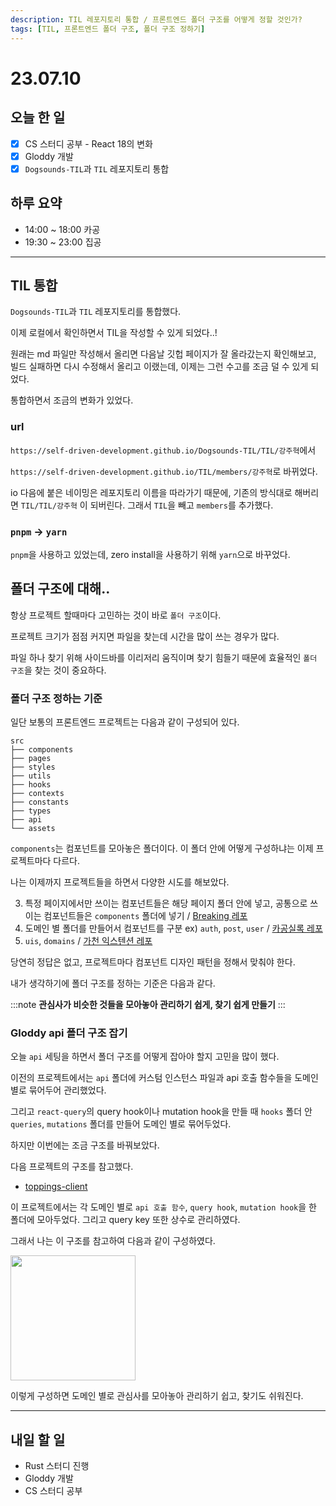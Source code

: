 ```yaml
---
description: TIL 레포지토리 통합 / 프론트엔드 폴더 구조를 어떻게 정할 것인가?
tags: [TIL, 프론트엔드 폴더 구조, 폴더 구조 정하기]
---
```


# 23.07.10

## 오늘 한 일

- [x] CS 스터디 공부 - React 18의 변화
- [x] Gloddy 개발
- [x] `Dogsounds-TIL`과 `TIL` 레포지토리 통합

## 하루 요약

- 14:00 ~ 18:00 카공
- 19:30 ~ 23:00 집공

---

## TIL 통합

`Dogsounds-TIL`과 `TIL` 레포지토리를 통합했다.

이제 로컬에서 확인하면서 TIL을 작성할 수 있게 되었다..!

원래는 md 파일만 작성해서 올리면 다음날 깃헙 페이지가 잘 올라갔는지 확인해보고, 빌드 실패하면 다시 수정해서 올리고 이랬는데, 이제는 그런 수고를 조금 덜 수 있게 되었다.

통합하면서 조금의 변화가 있었다.

### url

`https://self-driven-development.github.io/Dogsounds-TIL/TIL/강주혁`에서

`https://self-driven-development.github.io/TIL/members/강주혁`로 바뀌었다.

io 다음에 붙은 네이밍은 레포지토리 이름을 따라가기 때문에, 기존의 방식대로 해버리면 `TIL/TIL/강주혁` 이 되버린다. 그래서 `TIL`을 빼고 `members`를 추가했다.

### `pnpm` -> `yarn`

`pnpm`을 사용하고 있었는데, zero install을 사용하기 위해 `yarn`으로 바꾸었다.

## 폴더 구조에 대해..

항상 프로젝트 할때마다 고민하는 것이 바로 `폴더 구조`이다.

프로젝트 크기가 점점 커지면 파일을 찾는데 시간을 많이 쓰는 경우가 많다.

파일 하나 찾기 위해 사이드바를 이리저리 움직이며 찾기 힘들기 때문에 효율적인 `폴더 구조`을 찾는 것이 중요하다.

### 폴더 구조 정하는 기준

일단 보통의 프론트엔드 프로젝트는 다음과 같이 구성되어 있다.

```
src
├── components
├── pages
├── styles
├── utils
├── hooks
├── contexts
├── constants
├── types
├── api
└── assets
```

`components`는 컴포넌트를 모아놓은 폴더이다. 이 폴더 안에 어떻게 구성하냐는 이제 프로젝트마다 다르다.

나는 이제까지 프로젝트들을 하면서 다양한 시도를 해보았다.

3. 특정 페이지에서만 쓰이는 컴포넌트들은 해당 페이지 폴더 안에 넣고, 공통으로 쓰이는 컴포넌트들은 `components` 폴더에 넣기 / [Breaking 레포](https://github.com/Breaking-Dope/breaking-frontend/tree/develop/breaking-front/src/components)
4. 도메인 별 폴더를 만들어서 컴포넌트를 구분 ex) `auth`, `post`, `user` / [카공실록 레포](https://github.com/kagong-sillok/kagong-sillok-client/tree/develop/src/components)
5. `uis`, `domains` / [가천 익스텐션 레포](https://github.com/kangju2000/gachon-extension/tree/master/src/components)

당연히 정답은 없고, 프로젝트마다 컴포넌트 디자인 패턴을 정해서 맞춰야 한다.

내가 생각하기에 폴더 구조를 정하는 기준은 다음과 같다.

:::note
**관심사가 비슷한 것들을 모아놓아 관리하기 쉽게, 찾기 쉽게 만들기**
:::

### Gloddy api 폴더 구조 잡기

오늘 `api` 세팅을 하면서 폴더 구조를 어떻게 잡아야 할지 고민을 많이 했다.

이전의 프로젝트에서는 `api` 폴더에 커스텀 인스턴스 파일과 api 호출 함수들을 도메인 별로 묶어두어 관리했었다.

그리고 `react-query`의 query hook이나 mutation hook을 만들 때 `hooks` 폴더 안 `queries`, `mutations` 폴더를 만들어 도메인 별로 묶어두었다.

하지만 이번에는 조금 구조를 바꿔보았다.

다음 프로젝트의 구조를 참고했다.

- [toppings-client](https://github.com/toppingskorea/toppings-client/tree/develop/apps/client/server)

이 프로젝트에서는 각 도메인 별로 `api 호출 함수`, `query hook`, `mutation hook`을 한 폴더에 모아두었다. 그리고 query key 또한 상수로 관리하였다.

그래서 나는 이 구조를 참고하여 다음과 같이 구성하였다.

<img src="https://private-user-images.githubusercontent.com/23312485/252275360-0c6edbff-2633-46f5-b3a0-0f1e34c4d0d8.png?jwt=eyJhbGciOiJIUzI1NiIsInR5cCI6IkpXVCJ9.eyJrZXkiOiJrZXkxIiwiZXhwIjoxNjg5MDAyNDI5LCJuYmYiOjE2ODkwMDIxMjksInBhdGgiOiIvMjMzMTI0ODUvMjUyMjc1MzYwLTBjNmVkYmZmLTI2MzMtNDZmNS1iM2EwLTBmMWUzNGM0ZDBkOC5wbmc_WC1BbXotQWxnb3JpdGhtPUFXUzQtSE1BQy1TSEEyNTYmWC1BbXotQ3JlZGVudGlhbD1BS0lBSVdOSllBWDRDU1ZFSDUzQSUyRjIwMjMwNzEwJTJGdXMtZWFzdC0xJTJGczMlMkZhd3M0X3JlcXVlc3QmWC1BbXotRGF0ZT0yMDIzMDcxMFQxNTE1MjlaJlgtQW16LUV4cGlyZXM9MzAwJlgtQW16LVNpZ25hdHVyZT03YjkzMDJkYmExZWNiODZhNmEwOGE2ZTM0MDE4YzkzM2RjN2M5NTIxMzY1YTMzNTk5M2IxMDdiMDQzN2Q2OWQ5JlgtQW16LVNpZ25lZEhlYWRlcnM9aG9zdCZhY3Rvcl9pZD0wJmtleV9pZD0wJnJlcG9faWQ9MCJ9.z3w8AMv0vkRwvXe4c85j_CtVeiwzmlaJcv8QAiLB9I0" width="200px" />

이렇게 구성하면 도메인 별로 관심사를 모아놓아 관리하기 쉽고, 찾기도 쉬워진다.

---

## 내일 할 일

- Rust 스터디 진행
- Gloddy 개발
- CS 스터디 공부
